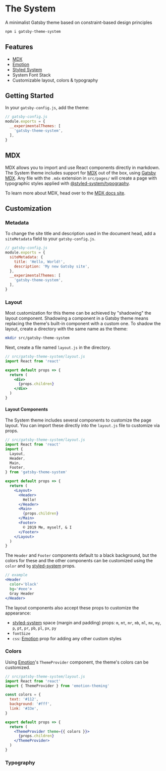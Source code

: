 
# The System

A minimalist Gatsby theme based on constraint-based design principles

```sh
npm i gatsby-theme-system
```

## Features

- [MDX][]
- [Emotion][]
- [Styled System][]
- System Font Stack
- Customizable layout, colors & typography

## Getting Started

In your `gatsby-config.js`, add the theme:

```js
// gatsby-config.js
module.exports = {
  __experimentalThemes: [
    'gatsby-theme-system',
  ],
}
```

## MDX

MDX allows you to import and use React components directly in markdown.
The System theme includes support for [MDX][] out of the box, using [Gatsby MDX][].
Any file with the `.mdx` extension in `src/pages/` will create a page with typographic styles applied with [@styled-system/typography][].

To learn more about MDX, head over to the [MDX docs site][mdx].

## Customization

### Metadata

To change the site title and description used in the document head, add a `siteMetadata` field to your `gatsby-config.js`.

```js
// gatsby-config.js
module.exports = {
  siteMetadata: {
    title: 'Hello, World!',
    description: 'My new Gatsby site',
  },
  __experimentalThemes: [
    'gatsby-theme-system',
  ],
}
```

### Layout

Most customization for this theme can be achieved by "shadowing" the layout component. Shadowing a component in a Gatsby theme means replacing the theme's built-in component with a custom one. To shadow the layout, create a directory with the same name as the theme:

```sh
mkdir src/gatsby-theme-system
```

Next, create a file named `layout.js` in the directory.

```jsx
// src/gatsby-theme-system/layout.js
import React from 'react'

export default props => {
  return (
    <div>
      {props.children}
    </div>
  )
}
```

#### Layout Components

The System theme includes several components to customize the page layout.
You can import these directly into the `layout.js` file to customize via props.

```jsx
// src/gatsby-theme-system/layout.js
import React from 'react'
import {
  Layout,
  Header,
  Main,
  Footer,
} from 'gatsby-theme-system'

export default props => {
  return (
    <Layout>
      <Header>
        Hello!
      </Header>
      <Main>
        {props.children}
      </Main>
      <Footer>
        © 2019 Me, myself, & I
      </Footer>
    </Layout>
  )
}
```

The `Header` and `Footer` components default to a black background, but the colors for these and the other components can be customized using the `color` and `bg` [styled-system][] props.

```jsx
// example
<Header
  color='black'
  bg='#eee'>
  Gray Header
</Header>
```

The layout components also accept these props to customize the appearance:

- [styled-system][] space (margin and padding) props: `m`, `mt`, `mr`, `mb`, `ml`, `mx`, `my`, `p`, `pt`, `pr`, `pb`, `pl`, `px`, `py`
- `fontSize`
- `css`: [Emotion][] prop for adding any other custom styles

### Colors

Using [Emotion][]'s `ThemeProvider` component, the theme's colors can be customized.

```jsx
// src/gatsby-theme-system/layout.js
import React from 'react'
import { ThemeProvider } from 'emotion-theming'

const colors = {
  text: '#112',
  background: '#fff',
  link: '#33e',
}

export default props => {
  return (
    <ThemeProvider theme={{ colors }}>
      {props.children}
    </ThemeProvider>
  )
}
```

### Typography


[mdx]: https://mdxjs.com
[emotion]: https://emotion.sh
[styled-system]: https://styled-system.com
[styled system]: https://styled-system.com
[gatsby mdx]: https://github.com/ChristopherBiscardi/gatsby-mdx
[@styled-system/typography]: https://github.com/styled-system/styled-system/tree/master/packages/typography
